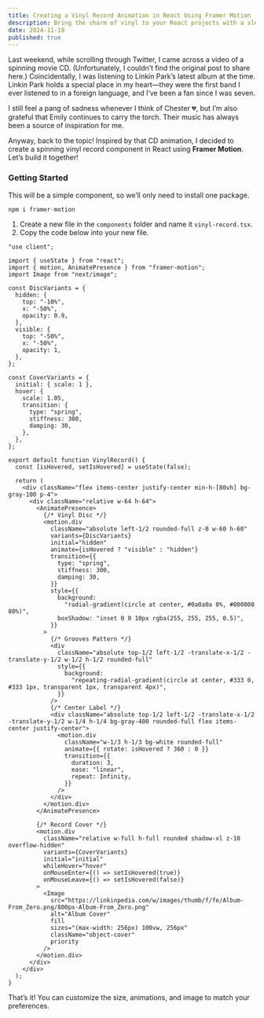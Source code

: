 ```yaml
---
title: Creating a Vinyl Record Animation in React Using Framer Motion
description: Bring the charm of vinyl to your React projects with a sleek spinning record animation!
date: 2024-11-18
published: true
---
```


<VinylRecord />

Last weekend, while scrolling through Twitter, I came across a video of a spinning movie CD. (Unfortunately, I couldn’t find the original post to share here.) Coincidentally, I was listening to Linkin Park’s latest album at the time. Linkin Park holds a special place in my heart—they were the first band I ever listened to in a foreign language, and I’ve been a fan since I was seven.

I still feel a pang of sadness whenever I think of Chester 💔, but I’m also grateful that Emily continues to carry the torch. Their music has always been a source of inspiration for me.

Anyway, back to the topic! Inspired by that CD animation, I decided to create a spinning vinyl record component in React using **Framer Motion**. Let’s build it together!

### Getting Started

This will be a simple component, so we’ll only need to install one package.

```js
npm i framer-motion
```

1. Create a new file in the `components` folder and name it `vinyl-record.tsx`.
2. Copy the code below into your new file.

```tsx
"use client";

import { useState } from "react";
import { motion, AnimatePresence } from "framer-motion";
import Image from "next/image";

const DiscVariants = {
  hidden: {
    top: "-10%",
    x: "-50%",
    opacity: 0.9,
  },
  visible: {
    top: "-50%",
    x: "-50%",
    opacity: 1,
  },
};

const CoverVariants = {
  initial: { scale: 1 },
  hover: {
    scale: 1.05,
    transition: {
      type: "spring",
      stiffness: 300,
      damping: 30,
    },
  },
};

export default function VinylRecord() {
  const [isHovered, setIsHovered] = useState(false);

  return (
    <div className="flex items-center justify-center min-h-[80vh] bg-gray-100 p-4">
      <div className="relative w-64 h-64">
        <AnimatePresence>
          {/* Vinyl Disc */}
          <motion.div
            className="absolute left-1/2 rounded-full z-0 w-60 h-60"
            variants={DiscVariants}
            initial="hidden"
            animate={isHovered ? "visible" : "hidden"}
            transition={{
              type: "spring",
              stiffness: 300,
              damping: 30,
            }}
            style={{
              background:
                "radial-gradient(circle at center, #0a0a0a 0%, #000000 80%)",
              boxShadow: "inset 0 0 10px rgba(255, 255, 255, 0.5)",
            }}
          >
            {/* Grooves Pattern */}
            <div
              className="absolute top-1/2 left-1/2 -translate-x-1/2 -translate-y-1/2 w-1/2 h-1/2 rounded-full"
              style={{
                background:
                  "repeating-radial-gradient(circle at center, #333 0, #333 1px, transparent 1px, transparent 4px)",
              }}
            />
            {/* Center Label */}
            <div className="absolute top-1/2 left-1/2 -translate-x-1/2 -translate-y-1/2 w-1/4 h-1/4 bg-gray-400 rounded-full flex items-center justify-center">
              <motion.div
                className="w-1/3 h-1/3 bg-white rounded-full"
                animate={{ rotate: isHovered ? 360 : 0 }}
                transition={{
                  duration: 3,
                  ease: "linear",
                  repeat: Infinity,
                }}
              />
            </div>
          </motion.div>
        </AnimatePresence>

        {/* Record Cover */}
        <motion.div
          className="relative w-full h-full rounded shadow-xl z-10 overflow-hidden"
          variants={CoverVariants}
          initial="initial"
          whileHover="hover"
          onMouseEnter={() => setIsHovered(true)}
          onMouseLeave={() => setIsHovered(false)}
        >
          <Image
            src="https://linkinpedia.com/w/images/thumb/f/fe/Album-From_Zero.png/800px-Album-From_Zero.png"
            alt="Album Cover"
            fill
            sizes="(max-width: 256px) 100vw, 256px"
            className="object-cover"
            priority
          />
        </motion.div>
      </div>
    </div>
  );
}
```

That’s it! You can customize the size, animations, and image to match your preferences.
